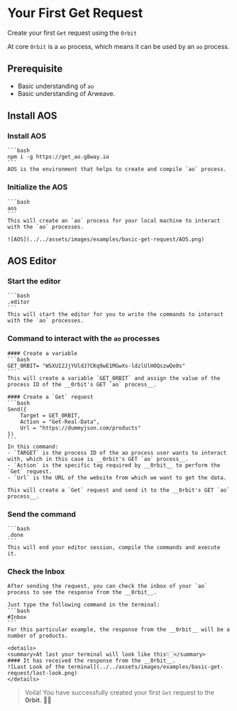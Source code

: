 
# Your First Get Request 
Create your first `Get` request using the `0rbit`

At core `0rbit` is a `ao` process, which means it can be used by an `ao` process.

## Prerequisite

- Basic understanding of `ao`
- Basic understanding of Arweave.

## Install AOS
<Steps>

### Install __AOS__ 
    ```bash
    npm i -g https://get_ao.g8way.io
    ```
    AOS is the environment that helps to create and compile `ao` process.

### Initialize the AOS
    ```bash
    aos
    ```
    This will create an `ao` process for your local machine to interact with the `ao` processes.

    ![AOS](../../assets/images/examples/basic-get-request/AOS.png)

</Steps>

## AOS Editor
<Steps>

### Start the editor
    ```bash
    .editor
    ```
    This will start the editor for you to write the commands to interact with the `ao` processes.

### Command to interact with the `ao` processes
    
    #### Create a variable
    ```bash
    GET_0RBIT= "WSXUI2JjYUldJ7CKq9wE1MGwXs-ldzlUlHOQszwQe0s"
    ```
    This will create a variable `GET_0RBIT` and assign the value of the process ID of the __0rbit's GET `ao` process__.

    #### Create a `Get` request
    ```bash
    Send({
        Target = GET_0RBIT,
        Action = "Get-Real-Data",
        Url = "https://dummyjson.com/products"
    })
    ```
    In this command:
    - `TARGET` is the process ID of the ao process user wants to interact with, which in this case is __0rbit's GET `ao` process__.
    - `Action` is the specific tag required by __0rbit__ to perform the `Get` request.
    - `Url` is the URL of the website from which we want to get the data.
    
    This will create a `Get` request and send it to the __0rbit's GET `ao` process__.
      
### Send the command
    ```bash
    .done
    ```
    This will end your editor session, compile the commands and execute it.

### Check the Inbox
    After sending the request, you can check the inbox of your `ao` process to see the response from the __0rbit__.

    Just type the following command in the terminal:
    ```bash
    #Inbox
    ```
    For this particular example, the response from the __0rbit__ will be a number of products.

    <details>
    <summary>At last your terminal will look like this👇🏻</summary>
    #### It has received the response from the __0rbit__.
    ![Last Look of the terminal](../../assets/images/examples/basic-get-request/last-look.png)
    </details>

</Steps>

> Voila! You have successfully created your first `Get` request to the __0rbit__. 🎉🎉

